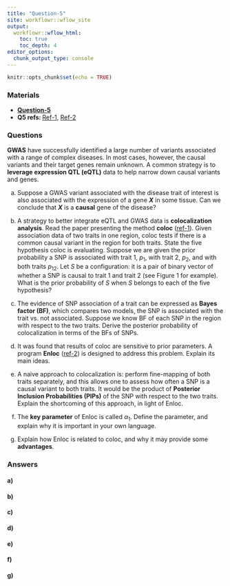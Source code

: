 ```yaml
---
title: "Question-5"
site: workflowr::wflow_site
output:
  workflowr::wflow_html:
    toc: true
    toc_depth: 4
editor_options:
  chunk_output_type: console
---
```


```r
knitr::opts_chunk$set(echo = TRUE)
```

### Materials

- [**Question-5**](https://chenh19.github.io/prelim/GGSB_questions_2022/GGSB_Question_5/GGSB_Prelim_Question_5.pdf)
- **Q5 refs: ** [Ref-1](https://chenh19.github.io/prelim/GGSB_questions_2022/GGSB_Question_5/Question_5-Reference_1.pdf), 
                [Ref-2](https://chenh19.github.io/prelim/GGSB_questions_2022/GGSB_Question_5/Question_5-Reference_2.pdf)  


### Questions

**GWAS** have successfully identified a large number of variants associated with a range of complex diseases. In most cases, however, the causal variants and their target genes remain unknown. A common strategy is to **leverage expression QTL (eQTL)** data to help narrow down causal variants and genes.  

a) Suppose a GWAS variant associated with the disease trait of interest is also associated with the expression of a gene ***X*** in some tissue. Can we conclude that ***X*** is a **causal** gene of the disease?  

b) A strategy to better integrate eQTL and GWAS data is **colocalization analysis**. Read the paper presenting the method **coloc** ([ref-1](https://chenh19.github.io/prelim/GGSB_questions_2022/GGSB_Question_5/Question_5-Reference_1.pdf)). Given association data of two traits in one region, coloc tests if there is a common causal variant in the region for both traits. State the five hypothesis coloc is evaluating. Suppose we are given the prior probability a SNP is associated with trait 1, $p_1$, with trait 2, $p_2$, and with both traits $p_{12}$. Let $S$ be a configuration: it is a pair of binary vector of whether a SNP is causal to trait 1 and trait 2 (see Figure 1 for example). What is the prior probability of $S$ when $S$ belongs to each of the five hypothesis?  

c) The evidence of SNP association of a trait can be expressed as **Bayes factor (BF)**, which compares two models, the SNP is associated with the trait vs. not associated. Suppose we know BF of each SNP in the region with respect to the two traits. Derive the posterior probability of colocalization in terms of the BFs of SNPs.  

d) It was found that results of coloc are sensitive to prior parameters. A program **Enloc** ([ref-2](https://chenh19.github.io/prelim/GGSB_questions_2022/GGSB_Question_5/Question_5-Reference_2.pdf)) is designed to address this problem. Explain its main ideas.  

e) A naive approach to colocalization is: perform fine-mapping of both traits separately, and this allows one to assess how often a SNP is a causal variant to both traits. It would be the product of **Posterior Inclusion Probabilities (PIPs)** of the SNP with respect to the two traits. Explain the shortcoming of this approach, in light of Enloc.  

f) The **key parameter** of Enloc is called $\alpha_1$. Define the parameter, and explain why it is important in your own language.  

g) Explain how Enloc is related to coloc, and why it may provide some **advantages**.  


### Answers

#### a)

#### b)

#### c)

#### d)

#### e)

#### f)

#### g)

